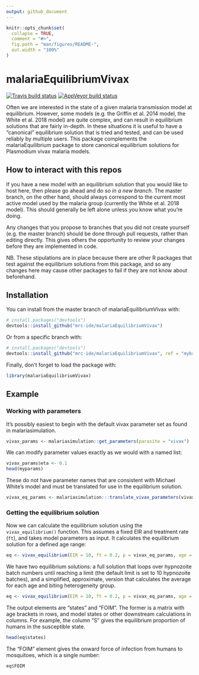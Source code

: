 ```yaml
---
output: github_document
---
```


<!-- README.md is generated from README.Rmd. Please edit that file -->

```r
knitr::opts_chunk$set(
  collapse = TRUE,
  comment = "#>",
  fig.path = "man/figures/README-",
  out.width = "100%"
)
```

# malariaEquilibriumVivax

[![Travis build status](https://travis-ci.org/mrc-ide/malariaEquilibriumVivax.svg?branch=master)](https://travis-ci.org/mrc-ide/malariaEquilibriumVivax)
[![AppVeyor build status](https://ci.appveyor.com/api/projects/status/github/mrc-ide/malariaEquilibriumVivax?branch=master&svg=true)](https://ci.appveyor.com/project/mrc-ide/malariaEquilibriumVivax)

Often we are interested in the state of a given malaria
transmission model at equilibrium. However, some models (e.g. the Griffin et
al. 2014 model, the White et al. 2018 model) are quite complex, and can result in equilibrium solutions
that are fairly in-depth. In these situations it is useful to have a
"canonical" equilibrium solution that is tried and tested, and can be used
reliably by multiple users. This package complements the malariaEquilibrium 
package to store canonical equilibrium solutions for Plasmodium vivax malaria models.

## How to interact with this repos

If you have a new model with an equilibrium solution that you would like to host
here, then please go ahead and do so *in a new branch*. The master branch, on
the other hand, should always correspond to the current most active model used
by the malaria group (currently the White et al. 2018 model). This should
generally be left alone unless you know what you're doing.

Any changes that you propose to branches that you did not create yourself (e.g.
the master branch) should be done through pull requests, rather than editing
directly. This gives others the opportunity to review your changes before they
are implemented in code.

NB. These stipulations are in place because there are other R packages that test
against the equilibrium solutions from this package, and so any changes here may
cause other packages to fail if they are not know about beforehand.

## Installation

You can install from the master branch of malariaEquilibriumVivax with:

``` r
# install.packages("devtools")
devtools::install_github("mrc-ide/malariaEquilibriumVivax")
```

Or from a specific branch with:

``` r
# install.packages("devtools")
devtools::install_github("mrc-ide/malariaEquilibriumVivax", ref = "mybranch")
```

Finally, don't forget to load the package with:

```r
library(malariaEquilibriumVivax)
```

## Example

### Working with parameters

It's possibly easiest to begin with the default vivax parameter set as found in malariasimulation.

```r
vivax_params <- malariasimulation::get_parameters(parasite = "vivax")
```

We can modify parameter values exactly as we would with a named list:

```r
vivax_params$eta <- 0.1
head(myparams)
```

These do not have parameter names that are consistent with Michael White's model and must be translated for use in the equilibrium solution.
```r
vivax_eq_params <- malariasimulation:::translate_vivax_parameters(vivax_params)
```

### Getting the equilibrium solution

Now we can calculate the equilibrium solution using the `vivax_equilibrium()`
function. This assumes a fixed EIR and treatment rate (`ft`), and takes model
parameters as input. It calculates the equilibrium solution for a defined age
range:

```r
eq <- vivax_equilibrium(EIR = 10, ft = 0.2, p = vivax_eq_params, age = 0:10)
```

We have two equilibrium solutions: a full solution that loops over hypnozoite batch numbers
until reaching a limit (the default limit is set to 10 hypnozoite batches), 
and a simplified, approximate, version that calculates the average for each age and biting heterogeneity group. 

```r
eq <- vivax_equilibrium(EIR = 10, ft = 0.2, p = vivax_eq_params, age = 0:10, v_eq = "simplified")
```

The output elements are "states" and "FOIM". The former is a matrix with age
brackets in rows, and model states or other downstream calculations in columns.
For example, the column "S" gives the equilibrium proportion of humans in the
susceptible state.

```r
head(eq$states)
```

The "FOIM" element gives the onward force of infection from humans to
mosquitoes, which is a single number:

```r
eq$FOIM
```
